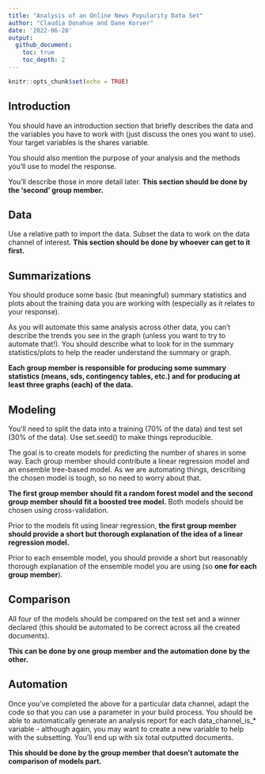 ```yaml
---
title: "Analysis of an Online News Popularity Data Set"
author: "Claudia Donahue and Dane Korver"
date: '2022-06-28'
output: 
  github_document:
    toc: true
    toc_depth: 2
---
```


```r
knitr::opts_chunk$set(echo = TRUE)
```

## Introduction  

You should have an introduction section that briefly describes the data and the variables you have to work with (just discuss the ones you want to use). Your target variables is the shares variable.

You should also mention the purpose of your analysis and the methods you’ll use to model the response.

You’ll describe those in more detail later.
**This section should be done by the ‘second’ group member.**


## Data  

Use a relative path to import the data. Subset the data to work on the data channel of interest.
**This section should be done by whoever can get to it first.**  



## Summarizations  

You should produce some basic (but meaningful) summary statistics and plots about the training data you are working with (especially as it relates to your response).  

As you will automate this same analysis across other data, you can’t describe the trends you see in the graph (unless you want to try to automate that!). You should describe what to look for in the summary statistics/plots to help the reader understand the summary or graph.  

**Each group member is responsible for producing some summary statistics (means, sds, contingency tables, etc.) and for producing at least three graphs (each) of the data.**  


## Modeling  

You’ll need to split the data into a training (70% of the data) and test set (30% of the data). Use set.seed() to make things reproducible.  

The goal is to create models for predicting the number of shares in some way. Each group member should contribute a linear regression model and an ensemble tree-based model. As we are automating things, describing the chosen model is tough, so no need to worry about that.  

**The first group member should fit a random forest model and the second group member should fit a boosted tree model.** Both models should be chosen using cross-validation.  

Prior to the models fit using linear regression, **the first group member should provide a short but thorough explanation of the idea of a linear regression model.**  

Prior to each ensemble model, you should provide a short but reasonably thorough explanation of the ensemble model you are using (so **one for each group member**).  



## Comparison  

All four of the models should be compared on the test set and a winner declared (this should be automated to be correct across all the created documents).  

**This can be done by one group member and the automation done by the other.**  


## Automation  

Once you’ve completed the above for a particular data channel, adapt the code so that you can use a parameter in your build process. You should be able to automatically generate an analysis report for each data_channel_is_* variable - although again, you may want to create a new variable to help with the
subsetting. You’ll end up with six total outputted documents.  

**This should be done by the group member that doesn’t automate the comparison of models part.**  






